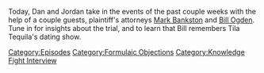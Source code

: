 {{DEFAULTSORT:
    #_EPISODE_0712:The Decompression Session
}}{{Episode
    | title           = The Decompression Session
    | caption         = Listen to this episode on [https://knowledgefight.libsyn.com/712-the-decompression-session Libsyn] [https://open.spotify.com/episode/2QNP37IeObAKyX4T5IAtoX Spotify], Read the [[Transcript/712: The Decompression Session|Unofficial Transcript]]
    | episodeNumber   = 712
    | length          = 01:32:31
    | airDate         = August 8, 2022
    | episodeType     = [[:Category:Formulaic Objections|Formulaic Objections]], [[:Category:Knowledge Fight Interview|Knowledge Fight Interview]]
    | previousEpisode = [[711: August 2, 2022]]
    | nextEpisode     = [[713: Chatting With Becca Lewis]]
}}

{{Stub}}

Today, Dan and Jordan take in the events of the past couple weeks with the help of a couple guests, plaintiff's attorneys [[Mark Bankston]] and [[Bill Ogden]].  Tune in for insights about the trial, and to learn that Bill remembers Tila Tequila's dating show.

[[Category:Episodes]]
[[Category:Formulaic Objections]]
[[Category:Knowledge Fight Interview]]
